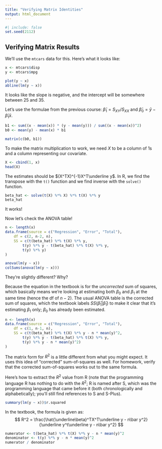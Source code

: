 ```yaml
---
title: "Verifying Matrix Identities"
output: html_document
---
```


```r
#| include: false
set.seed(2112)
```

## Verifying Matrix Results

We'll use the `mtcars` data for this. Here's what it looks like:

```r
x <- mtcars$disp
y <- mtcars$mpg

plot(y ~ x)
abline(lm(y ~ x))
```

It looks like the slope is negative, and the intercept will be somewhere between 25 and 35.

Let's use the formulae from the previous course: $\hat\beta_1 = S_{XY}/S_{XX}$ and $\hat\beta_0 = \bar y - \hat\beta_1\bar x$.

```r
b1 <- sum((x - mean(x)) * (y - mean(y))) / sum((x - mean(x))^2)
b0 <- mean(y) - mean(x) * b1

matrix(c(b0, b1))
```

To make the matrix multiplication to work, we need $X$ to be a column of 1s and a column representing our covariate.

```r
X <- cbind(1, x)
head(X)
```

The estimates should be $(X^TX)^{-1}X^T\underline y$. In R, we find the transpose with the `t()` function and we find inverse with the `solve()` function.

```r
beta_hat <- solve(t(X) %*% X) %*% t(X) %*% y
beta_hat
```

It works!

Now let's check the ANOVA table!

```r
n <- length(x)
data.frame(source = c("Regression", "Error", "Total"),
    df = c(2, n-2, n),
    SS = c(t(beta_hat) %*% t(X) %*% y, 
        t(y) %*% y - t(beta_hat) %*% t(X) %*% y,
        t(y) %*% y)
)
```

```r
anova(lm(y ~ x))
colSums(anova(lm(y ~ x)))
```

They're slightly different? Why?

Because the equation in the textbook is for the *uncorrected* sum of squares, which basically means we're looking at estimating both $\beta_0$ and $\beta_1$ at the same time (hence the df of $n-2$). The usual ANOVA table is the corrected sum of squares, which the textbook labels $SS(\hat\beta_1|\hat\beta_1)$ to make it clear that it's estimating $\beta_1$ only; $\beta_0$ has already been estimated.

```r
n <- length(x)
data.frame(source = c("Regression", "Error", "Total"),
    df = c(1, n-1, n),
    SS = c(t(beta_hat) %*% t(X) %*% y - n * mean(y)^2, 
        t(y) %*% y - t(beta_hat) %*% t(X) %*% y,
        t(y) %*% y - n * mean(y)^2)
)
```

The matrix form for $R^2$ is a little different from what you might expect. It uses this idea of "corrected" sum-of-squares as well. For homework, verify that the corrected sum-of-squares works out to the same formula.

Here's how to extract the $R^2$ value from R (note that the programming language R has nothing to do with the $R^2$; R is named after S, which was the programming language that came before it (both chronologically and alphabetically); you'll still find references to S and S-Plus).

```r
summary(lm(y ~ x))$r.squared
```

In the textbook, the formula is given as: $$
R^2 = \frac{\hat{\underline\beta}^TX^T\underline y - n\bar y^2}{\underline y^t\underline y - n\bar y^2}
$$

```r
numerator <- t(beta_hat) %*% t(X) %*% y - n * mean(y)^2
denominator <- t(y) %*% y - n * mean(y)^2
numerator / denominator
```

## 
